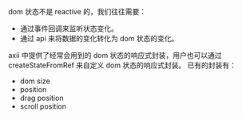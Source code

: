 dom 状态不是 reactive 的，我们往往需要：

- 通过事件回调来监听状态变化。
- 通过 api 来将数据的变化转化为 dom 状态的变化。

axii 中提供了经常会用到的 dom 状态的响应式封装，用户也可以通过 createStateFromRef 来自定义 dom 状态的响应式封装。
已有的封装有：
- dom size
- position
- drag position
- scroll position

